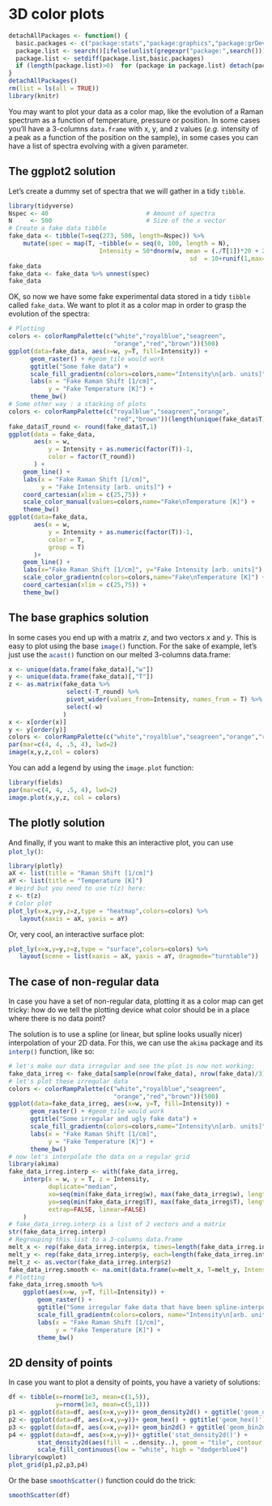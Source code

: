 # 3D color plots {#colorplots}

```r
detachAllPackages <- function() {
  basic.packages <- c("package:stats","package:graphics","package:grDevices","package:utils","package:datasets","package:methods","package:base")
  package.list <- search()[ifelse(unlist(gregexpr("package:",search()))==1,TRUE,FALSE)]
  package.list <- setdiff(package.list,basic.packages)
  if (length(package.list)>0)  for (package in package.list) detach(package, character.only=TRUE)
}
detachAllPackages()
rm(list = ls(all = TRUE))
library(knitr)
```


You may want to plot your data as a color map, like the evolution of a Raman spectrum as a function of temperature, pressure or position. In some cases you'll have a 3-columns `data.frame`{.R} with x, y, and z values (_e.g._ intensity of a peak as a function of the position on the sample), in some cases you can have a list of spectra evolving with a given parameter. 

## The ggplot2 solution

Let's create a dummy set of spectra that we will gather in a tidy `tibble`{.R}.

```r
library(tidyverse)
Nspec <- 40                           # Amount of spectra
N     <- 500                          # Size of the x vector
# Create a fake data tibble
fake_data <- tibble(T=seq(273, 500, length=Nspec)) %>% 
    mutate(spec = map(T, ~tibble(w = seq(0, 100, length = N),
                         Intensity = 50*dnorm(w, mean = (./T[1])*20 + 25, 
                                                  sd  = 10+runif(1,max=5)))))
fake_data
fake_data <- fake_data %>% unnest(spec)
fake_data
```

OK, so now we have some fake experimental data stored in a tidy `tibble`{.R} called `fake_data`. We want to plot it as a color map in order to grasp the evolution of the spectra:

```r
# Plotting
colors <- colorRampPalette(c("white","royalblue","seagreen",
                             "orange","red","brown"))(500)
ggplot(data=fake_data, aes(x=w, y=T, fill=Intensity)) + 
      geom_raster() + #geom_tile would work
      ggtitle("Some fake data") + 
      scale_fill_gradientn(colors=colors,name="Intensity\n[arb. units]") +
      labs(x = "Fake Raman Shift [1/cm]",
           y = "Fake Temperature [K]") +
      theme_bw()
# Some other way : a stacking of plots 
colors <- colorRampPalette(c("royalblue","seagreen","orange",
                             "red","brown"))(length(unique(fake_data$T)))
fake_data$T_round <- round(fake_data$T,1)
ggplot(data = fake_data, 
       aes(x = w, 
           y = Intensity + as.numeric(factor(T))-1,
           color = factor(T_round))
       ) + 
    geom_line() + 
    labs(x = "Fake Raman Shift [1/cm]", 
         y = "Fake Intensity [arb. units]") +
    coord_cartesian(xlim = c(25,75)) +
    scale_color_manual(values=colors,name="Fake\nTemperature [K]") +
    theme_bw()
ggplot(data=fake_data, 
       aes(x = w, 
           y = Intensity + as.numeric(factor(T))-1, 
           color = T, 
           group = T)
       )+
    geom_line() + 
    labs(x="Fake Raman Shift [1/cm]", y="Fake Intensity [arb. units]") +
    scale_color_gradientn(colors=colors,name="Fake\nTemperature [K]") +
    coord_cartesian(xlim = c(25,75)) +
    theme_bw()
```



## The base graphics solution

In some cases you end up with a matrix _z_, and two vectors _x_ and _y_. This is easy to plot using the base `image()`{.R} function. For the sake of example, let's just use the `acast()`{.R} function on our melted 3-columns data.frame:

```r
x <- unique(data.frame(fake_data)[,"w"])
y <- unique(data.frame(fake_data)[,"T"])
z <- as.matrix(fake_data %>% 
                select(-T_round) %>% 
                pivot_wider(values_from=Intensity, names_from = T) %>% 
                select(-w)
               )
x <- x[order(x)]
y <- y[order(y)]
colors <- colorRampPalette(c("white","royalblue","seagreen","orange","red","brown"))(500)
par(mar=c(4, 4, .5, 4), lwd=2)
image(x,y,z,col = colors)
```

You can add a legend by using the `image.plot` function:
```r
library(fields)
par(mar=c(4, 4, .5, 4), lwd=2)
image.plot(x,y,z, col = colors)
```


## The plotly solution

And finally, if you want to make this an interactive plot, you can use `plot_ly()`{.R}:
```r
library(plotly)
aX <- list(title = "Raman Shift [1/cm]")
aY <- list(title = "Temperature [K]")
# Weird but you need to use t(z) here:
z <- t(z)
# Color plot
plot_ly(x=x,y=y,z=z,type = "heatmap",colors=colors) %>% 
   layout(xaxis = aX, yaxis = aY)
```
Or, very cool, an interactive surface plot:
```r
plot_ly(x=x,y=y,z=z,type = "surface",colors=colors) %>%
   layout(scene = list(xaxis = aX, yaxis = aY, dragmode="turntable"))
```


## The case of non-regular data

In case you have a set of non-regular data, plotting it as a color map can get tricky: how do we tell the plotting device what color should be in a place where there is no data point?

The solution is to use a spline (or linear, but spline looks usually nicer) interpolation of your 2D data. For this, we can use the `akima` package and its `interp()`{.R} function, like so:


```r
# let's make our data irregular and see the plot is now not working:
fake_data_irreg <- fake_data[sample(nrow(fake_data), nrow(fake_data)/3),]
# let's plot these irregular data
colors <- colorRampPalette(c("white","royalblue","seagreen",
                             "orange","red","brown"))(500)
ggplot(data=fake_data_irreg, aes(x=w, y=T, fill=Intensity)) + 
      geom_raster() + #geom_tile would work
      ggtitle("Some irregular and ugly fake data") + 
      scale_fill_gradientn(colors=colors,name="Intensity\n[arb. units]") +
      labs(x = "Fake Raman Shift [1/cm]",
           y = "Fake Temperature [K]") +
      theme_bw()
# now let's interpolate the data on a regular grid
library(akima)
fake_data_irreg.interp <- with(fake_data_irreg, 
    interp(x = w, y = T, z = Intensity, 
           duplicate="median",
           xo=seq(min(fake_data_irreg$w), max(fake_data_irreg$w), length = 100),
           yo=seq(min(fake_data_irreg$T), max(fake_data_irreg$T), length = 100),
           extrap=FALSE, linear=FALSE)
    )
# fake_data_irreg.interp is a list of 2 vectors and a matrix
str(fake_data_irreg.interp)
# Regrouping this list to a 3-columns data.frame
melt_x <- rep(fake_data_irreg.interp$x, times=length(fake_data_irreg.interp$y))
melt_y <- rep(fake_data_irreg.interp$y, each=length(fake_data_irreg.interp$x))
melt_z <- as.vector(fake_data_irreg.interp$z)
fake_data_irreg.smooth <- na.omit(data.frame(w=melt_x, T=melt_y, Intensity=melt_z))
# Plotting
fake_data_irreg.smooth %>% 
    ggplot(aes(x=w, y=T, fill=Intensity)) + 
        geom_raster() + 
        ggtitle("Some irregular fake data that have been spline-interpolated") + 
        scale_fill_gradientn(colors=colors, name="Intensity\n[arb. units]") +
        labs(x = "Fake Raman Shift [1/cm]", 
             y = "Fake Temperature [K]") +
        theme_bw()
```




## 2D density of points

In case you want to plot a density of points, you have a variety of solutions:
```r
df <- tibble(x=rnorm(1e3, mean=c(1,5)),
             y=rnorm(1e3, mean=c(5,1)))
p1 <- ggplot(data=df, aes(x=x,y=y))+ geom_density2d() + ggtitle('geom_density2d()')
p2 <- ggplot(data=df, aes(x=x,y=y))+ geom_hex() + ggtitle('geom_hex()')
p3 <- ggplot(data=df, aes(x=x,y=y))+ geom_bin2d() + ggtitle('geom_bin2d()')
p4 <- ggplot(data=df, aes(x=x,y=y))+ ggtitle('stat_density2d()') +
        stat_density2d(aes(fill = ..density..), geom = "tile", contour = FALSE, n = 200) +
        scale_fill_continuous(low = "white", high = "dodgerblue4")
library(cowplot)
plot_grid(p1,p2,p3,p4)
```


Or the base `smoothScatter()`{.R} function could do the trick:
```r
smoothScatter(df)
```





